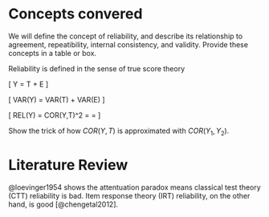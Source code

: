 # Concepts convered

We will define the concept of reliability, and describe its relationship to agreement, repeatibility, internal consistency, and validity. Provide these concepts in a table or box.

Reliability is defined in the sense of true score theory

\[
Y = T + E
\]

\[
VAR(Y) = VAR(T) + VAR(E)
\]

\[
REL(Y) = COR(Y,T)^2 = \frac{VAR(T)}{VAR(Y)} = \frac{VAR(T)}{VAR(T)+VAR(E)}
\]

Show the trick of how $COR(Y,T)$ is approximated with $COR(Y_1,Y_2)$.



# Literature Review

@loevinger1954 shows the attentuation paradox means classical test theory (CTT) reliability is bad. Item response theory (IRT) reliability, on the other hand, is good [@chengetal2012].